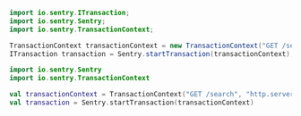 ```java {tabTitle:"Java"}
import io.sentry.ITransaction;
import io.sentry.Sentry;
import io.sentry.TransactionContext;

TransactionContext transactionContext = new TransactionContext("GET /search", "http.server", true);
ITransaction transaction = Sentry.startTransaction(transactionContext);
```

```kotlin {tabTitle:"Kotlin"}
import io.sentry.Sentry
import io.sentry.TransactionContext

val transactionContext = TransactionContext("GET /search", "http.server", true)
val transaction = Sentry.startTransaction(transactionContext)
```
